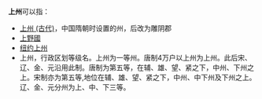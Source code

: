 '''上州'''可以指：
* [[上州_(古代)|上州 (古代)]]，中国隋朝时设置的州，后改为雕阴郡
* [[上野國|上野國]]
* [[纽约上州|纽约上州]]
* 上州，行政区划等级名。上州为一等州。唐制4万户以上州为上州。此后宋、辽、金、元沿用此制。唐制为第五等，在辅、雄、望、紧之下，中州、下州之上。宋制亦为第五等,地位在辅、雄、望、紧之下，中州、中下州及下州之上。辽、金、元分州为上、中、下三等。
{{Disambig|S|Cat=二字州名消歧义}}